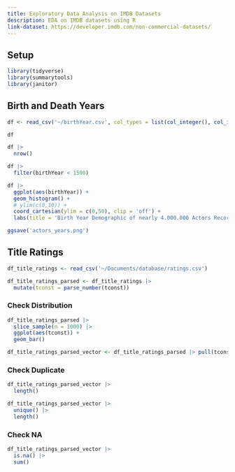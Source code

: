 ```yaml
---
title: Exploratory Data Analysis on IMDB Datasets
description: EDA on IMDB datasets using R
link-dataset: https://developer.imdb.com/non-commercial-datasets/
---
```


## Setup

```r
library(tidyverse)
library(summarytools)
library(janitor)
```

## Birth and Death Years

```r
df <- read_csv('~/birthYear.csv', col_types = list(col_integer(), col_integer()))
```

```r
df
```

```r
df |> 
  nrow()
```

```r
df |> 
  filter(birthYear < 1500)
```

```r
df |> 
  ggplot(aes(birthYear)) +
  geom_histogram() +
  # ylim(c(0,10)) +
  coord_cartesian(ylim = c(0,50), clip = 'off') +
  labs(title = 'Birth Year Demographic of nearly 4.000.000 Actors Recorded on IMDB', subtitle = '55 actors were born before 1500' )
```

```r
ggsave('actors_years.png')
```

## Title Ratings

```r
df_title_ratings <- read_csv('~/Documents/database/ratings.csv')
```

```r
df_title_ratings_parsed <- df_title_ratings |> 
  mutate(tconst = parse_number(tconst))
```

### Check Distribution

```r
df_title_ratings_parsed |> 
  slice_sample(n = 1000) |> 
  ggplot(aes(tconst)) +
  geom_bar()
```

```r
df_title_ratings_parsed_vector <- df_title_ratings_parsed |> pull(tconst)
```

### Check Duplicate

```r
df_title_ratings_parsed_vector |> 
  length()
```
```r
df_title_ratings_parsed_vector |> 
  unique() |> 
  length()
```

### Check NA

```r
df_title_ratings_parsed_vector |> 
  is.na() |> 
  sum()
```


